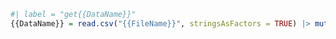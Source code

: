 
```{r}
#| label = "get{{DataName}}"
{{DataName}} = read.csv("{{FileName}}", stringsAsFactors = TRUE) |> mutate() |> glimpse()
```
